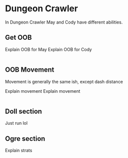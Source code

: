 
# Dungeon Crawler

In Dungeon Crawler May and Cody have different abilities.

## Get OOB

<Table>
<May>
Explain OOB for May
</May>
<Cody>
Explain OOB for Cody
</Cody>
</Table>

## OOB Movement

Movement is generally the same ish, except dash distance

<Table>
<May>
Explain movement
</May>
<Cody>
Explain movement
</Cody>
</Table>

## Doll section

Just run lol

## Ogre section

Explain strats